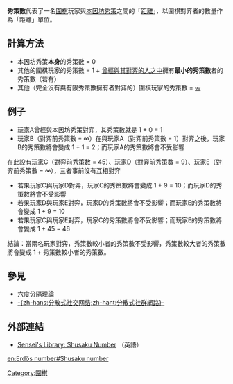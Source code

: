 '''秀策數'''代表了一名[[圍棋|圍棋]]玩家與[[本因坊秀策|本因坊秀策]]之間的「[[距離|距離]]」，以圍棋對弈者的數量作為「距離」單位。
==計算方法==
* 本因坊秀策'''本身'''的秀策數 = 0
* 其他的圍棋玩家的秀策數 = 1 + <span style="text-decoration: underline;">曾經與其對弈的人之中</span>擁有'''最小的秀策數'''者的秀策數（若有）
* 其他（完全沒有與有限秀策數擁有者對弈的）圍棋玩家的秀策數 = [[∞|∞]]

==例子==

*玩家A曾經與本因坊秀策對弈，其秀策數就是 1 + 0 = 1
*玩家B（對弈前秀策數 = ∞）在與玩家A（對弈前秀策數 = 1）對弈之後，玩家B的秀策數將會變成 1 + 1 = 2；而玩家A的秀策數將會不受影響

在此設有玩家C（對弈前秀策數 = 45）、玩家D（對弈前秀策數 = 9）、玩家E（對弈前秀策數 = ∞），三者事前沒有互相對弈
*若果玩家C與玩家D對弈，玩家C的秀策數將會變成 1 + 9 = 10；而玩家D的秀策數將會不受影響
*若果玩家D與玩家E對弈，玩家D的秀策數將會不受影響；而玩家E的秀策數將會變成 1 + 9 = 10
*若果玩家C與玩家E對弈，玩家C的秀策數將會不受影響；而玩家E的秀策數將會變成 1 + 45 = 46

結論：當兩名玩家對弈，秀策數較小者的秀策數不受影響，秀策數較大者的秀策數將會變成 1 + 秀策數較小者的秀策數。
==參見==
<!--*[[Erdős_number|Erdős number]]
*[[Bacon_number|Bacon number]]
*[[Erdős-Bacon_number|Erdős-Bacon number]]-->
*[[六度分隔理論|六度分隔理論]]
*[[分散式社交網路|-{zh-hans:分散式社交网络;zh-hant:分散式社群網路}-]]

==外部連結==
*[http://senseis.xmp.net/?ShusakuNumber Sensei's Library: Shusaku Number] {{Wayback|url=http://senseis.xmp.net/?ShusakuNumber |date=20170127220813 }}（英語）
{{Board-stub}}
[[Category:圍棋|Category:圍棋]]

[[en:Erdős_number#Shusaku_number|en:Erdős number#Shusaku number]]